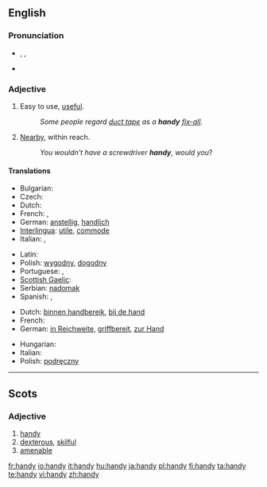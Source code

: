{{also|Handy}}
==English==

===Pronunciation===
* {{enPR|hăn'di}}, {{IPA|/ˈhæn.di/}}, {{SAMPA|/"h{n.di/}}
* {{audio|En-us-handy.ogg|Audio (US)}}
*: {{rhymes|ændi}}

===Adjective===
{{en-adj|handier|handiest}}

# Easy to use, [[useful]].
#: ''Some people regard [[duct tape]] as a '''handy''' [[fix-all]]''.
# [[nearby|Nearby]], within reach.
#: ''You wouldn’t have a screwdriver '''handy''', would you''?

====Translations====
{{trans-top|easy to use}}
* Bulgarian: {{t+|bg|полезен|m|sc=Cyrl}}
* Czech: {{t-|cs|šikovný}}
* Dutch: {{t+|nl|handig}}
* French: {{t+|fr|pratique}}, {{t+|fr|commode}}
* German: [[anstellig]], [[handlich]]
* [[Interlingua]]: [[utile]], [[commode]]
* Italian: {{t+|it|utile}}, {{t+|it|pratico}}
{{trans-mid}}
* Latin: {{t-|la|utilis}}
* Polish: [[wygodny]], [[dogodny]]
* Portuguese: {{t+|pt|útil}}, {{t+|pt|prático}}
* [[Scottish Gaelic]]: {{t-|gd|deas|xs=Scottish Gaelic}}
* Serbian: [[nadomak]]
* Spanish: {{t-|es|práctico}}, {{t-|es|hábil}}
{{trans-bottom}}

{{trans-top|within reach}}
* Dutch: [[binnen handbereik]], [[bij de hand]]
* French: {{t|fr|à portée de main}}
* German: [[in Reichweite]], [[griffbereit]], [[zur Hand]]
{{trans-mid}}
* Hungarian: {{t|hu|kéznél}}
* Italian: {{t+|it|comodo}}
* Polish: [[podręczny]]
{{trans-bottom}}

----

==Scots==

===Adjective===
{{sco-adj|hand|ier|iest}}

# [[handy#English|handy]]
# [[dexterous]], [[skilful]]
# [[amenable]] {{gloss|of an animal}}

[[fr:handy]]
[[io:handy]]
[[it:handy]]
[[hu:handy]]
[[ja:handy]]
[[pl:handy]]
[[fi:handy]]
[[ta:handy]]
[[te:handy]]
[[vi:handy]]
[[zh:handy]]